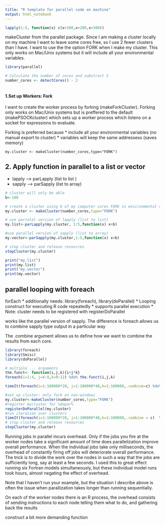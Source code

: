 ```yaml
---
title: "R template for parallel code on machine"
output: html_notebook
---
```




```r
lapply(1:5, function(x) c(x+100,x+200,x+300))
```


makeCluster from the parallel package. Since I am making a cluster locally on my machine I want to leave
some cores free, so I use 2 fewer clusters than I have.  I want to use the the option FORK when I make my cluster. This only works on Mac/Unix systems but it will include all your environmental variables.
```r
library(parallel)

# Calculate the number of cores and substract 2
number_cores <- detectCores() - 2
 
```

#### 1.Set up Workers: Fork
I want to create the worker process by forking (makeForkCluster). Forking only works on Mac/Unix systems but is preffered to the default (makePSOCKcluster) which sets up a worker process which listens on a socket for expressions to evaluate. 

Forking is preferred because
  * include all your environmental variables (no manual export to cluster)
  * variables will keep the same addressess (saves memory)

```{}
my.cluster <- makeCluster(number_cores,type="FORK")
```

## 2. Apply function in parallel to a list or vector
* lapply --> parLapply (list to list ) 
* sapply --> parSapply (list to array)
```r

# cluster will only be able 
b<-100

# create a cluster using 6 of my computer cores FORK in environmental variables
my.cluster <- makeCluster(number_cores,type="FORK")

# use parralel version of lapply (list to list)
my.list<-parLapply(my.cluster, 1:5,function(x) x+b)

#use parallel version of sapply (list to array)
my.vector<-parSapply(my.cluster,1:5,function(x) x+b)

# stop cluster and release resources
stopCluster(my.cluster)

print("my.list")
print(my.list)
print("my.vector")
print(my.vector)

```
## parallel looping with foreach

forEach
* additionally needs: library(foreach), library(doParallel)
* Looping construct for executing R code repeatedly
* supports parallel execution
* Note: cluster needs to be registered with registerDoParallel

works like the parallel version of sapply. The difference is foreach allows us to combine sapply type output in a particular way

The .combine argument allows us to define how we want to combine the results from each core.

```r
library(foreach)
library(Smisc)
library(doParallel)
```

```r
# multiple ... arguments
the.funct<- function(i,j,k){i+j*k}
foreach(i=1:4, j=4:8,k=9:12) %do% the.funct(i,j,k)
```


```r
timeIt(foreach(i=1:100000*20, j=1:100000*40,k=1:100000,.combine=c) %do% the.funct(i,j,k))
```



```r
#set up cluster: only fork on non-windows
my.cluster<-makeCluster(number_cores,type="FORK")
#register mycluster for %dopar%
registerDoParallel(my.cluster)
#run iteration over clusters
timeIt(foreach(i=1:100000*20, j=1:100000*40,k=1:100000,.combine = c)  %dopar%  the.funct(i,j,k))
# stop cluster and release resources
stopCluster(my.cluster)
```



Running jobs in parallel incurs overhead. Only if the jobs you fire at the worker nodes take a significant amount of time does parallelization improve overall performance. When the individual jobs take only milliseconds, the overhead of constantly firing off jobs will deteriorate overall performance. The trick is to divide the work over the nodes in such a way that the jobs are sufficiently long, say at least a few seconds. I used this to great effect running six Fortran models simultaneously, but these individual model runs took hours, almost negating the effect of overhead.

Note that I haven't run your example, but the situation I describe above is often the issue when parallization takes longer than running sequentially.

On each of the worker nodes there is an R process, the overhead consists of sending instructions to each node telling them what to do, and gathering back the results

construct a bit more demanding function